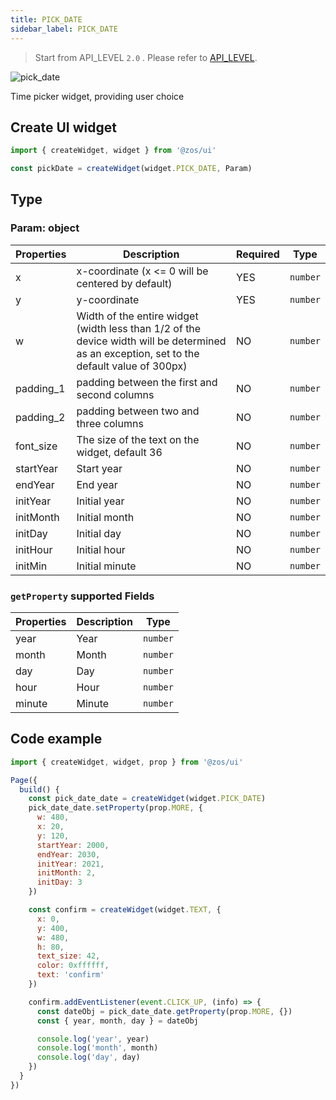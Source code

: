 ```yaml
---
title: PICK_DATE
sidebar_label: PICK_DATE
---
```


> Start from API_LEVEL `2.0` . Please refer to [API_LEVEL](../../../../../guides/framework/device/compatibility.md).

![pick_date](/img/api/pick_date_sample.jpg)

Time picker widget, providing user choice

## Create UI widget

```js
import { createWidget, widget } from '@zos/ui'

const pickDate = createWidget(widget.PICK_DATE, Param)
```

## Type

### Param: object

| Properties | Description                                                                                                                                | Required | Type     |
| ---------- | ------------------------------------------------------------------------------------------------------------------------------------------ | -------- | -------- |
| x          | x-coordinate (x \<= 0 will be centered by default)                                                                                         | YES      | `number` |
| y          | y-coordinate                                                                                                                               | YES      | `number` |
| w          | Width of the entire widget (width less than 1/2 of the device width will be determined as an exception, set to the default value of 300px) | NO       | `number` |
| padding_1  | padding between the first and second columns                                                                                               | NO       | `number` |
| padding_2  | padding between two and three columns                                                                                                      | NO       | `number` |
| font_size  | The size of the text on the widget, default 36                                                                                             | NO       | `number` |
| startYear  | Start year                                                                                                                                 | NO       | `number` |
| endYear    | End year                                                                                                                                   | NO       | `number` |
| initYear   | Initial year                                                                                                                               | NO       | `number` |
| initMonth  | Initial month                                                                                                                              | NO       | `number` |
| initDay    | Initial day                                                                                                                                | NO       | `number` |
| initHour   | Initial hour                                                                                                                               | NO       | `number` |
| initMin    | Initial minute                                                                                                                             | NO       | `number` |

### `getProperty` supported Fields

| Properties | Description | Type     |
| ---------- | ----------- | -------- |
| year       | Year        | `number` |
| month      | Month       | `number` |
| day        | Day         | `number` |
| hour       | Hour        | `number` |
| minute     | Minute      | `number` |

## Code example

```js
import { createWidget, widget, prop } from '@zos/ui'

Page({
  build() {
    const pick_date_date = createWidget(widget.PICK_DATE)
    pick_date_date.setProperty(prop.MORE, {
      w: 480,
      x: 20,
      y: 120,
      startYear: 2000,
      endYear: 2030,
      initYear: 2021,
      initMonth: 2,
      initDay: 3
    })

    const confirm = createWidget(widget.TEXT, {
      x: 0,
      y: 400,
      w: 480,
      h: 80,
      text_size: 42,
      color: 0xffffff,
      text: 'confirm'
    })

    confirm.addEventListener(event.CLICK_UP, (info) => {
      const dateObj = pick_date_date.getProperty(prop.MORE, {})
      const { year, month, day } = dateObj

      console.log('year', year)
      console.log('month', month)
      console.log('day', day)
    })
  }
})
```
